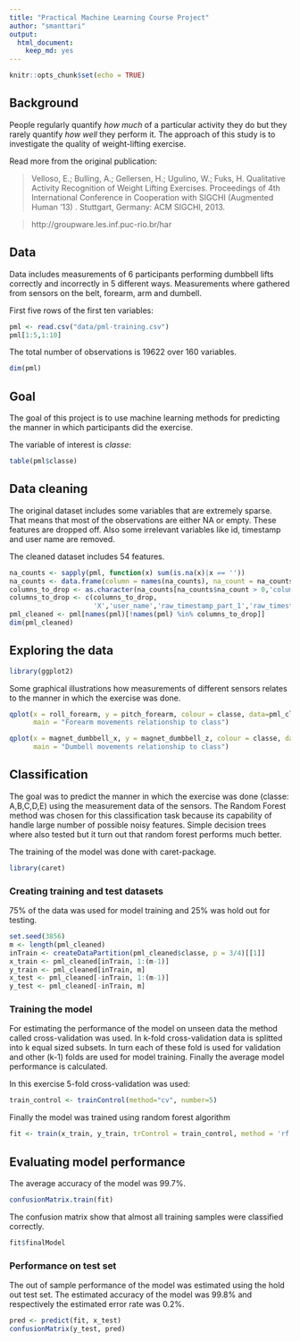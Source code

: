 ```yaml
---
title: "Practical Machine Learning Course Project"
author: "smanttari"
output: 
  html_document: 
    keep_md: yes
---
```


```r
knitr::opts_chunk$set(echo = TRUE)
```

## Background

People regularly quantify *how much* of a particular activity they do but they rarely quantify *how well* they perform it.
The approach of this study is to investigate the quality of weight-lifting exercise.

Read more from the original publication:

> Velloso, E.; Bulling, A.; Gellersen, H.; Ugulino, W.; Fuks, H. Qualitative Activity Recognition of Weight Lifting Exercises. Proceedings of 4th International Conference in Cooperation with SIGCHI (Augmented Human '13) . Stuttgart, Germany: ACM SIGCHI, 2013.

> http://groupware.les.inf.puc-rio.br/har


## Data 

Data includes measurements of 6 participants performing dumbbell lifts correctly and incorrectly in 5 different ways. Measurements where gathered from sensors on the belt, forearm, arm and dumbell.

First five rows of the first ten variables:

```r
pml <- read.csv("data/pml-training.csv")
pml[1:5,1:10]
```

The total number of observations is 19622 over 160 variables.


```r
dim(pml)
```


## Goal

The goal of this project is to use machine learning methods for predicting the manner in which participants did the exercise.

The variable of interest is *classe*:

```r
table(pml$classe)
```

## Data cleaning

The original dataset includes some variables that are extremely sparse. That means that most of the observations are either NA or empty. These features are dropped off. Also some irrelevant variables like id, timestamp and user name are removed.

The cleaned dataset includes 54 features.


```r
na_counts <- sapply(pml, function(x) sum(is.na(x)|x == ''))
na_counts <- data.frame(column = names(na_counts), na_count = na_counts, row.names = NULL)
columns_to_drop <- as.character(na_counts[na_counts$na_count > 0,'column'])
columns_to_drop <- c(columns_to_drop,
                     'X','user_name','raw_timestamp_part_1','raw_timestamp_part_2','cvtd_timestamp','new_window')
pml_cleaned <- pml[names(pml)[!names(pml) %in% columns_to_drop]]
dim(pml_cleaned)
```


## Exploring the data

```r
library(ggplot2)
```

Some graphical illustrations how measurements of different sensors relates to the manner in which the exercise was done.

```r
qplot(x = roll_forearm, y = pitch_forearm, colour = classe, data=pml_cleaned, 
      main = "Forearm movements relationship to class")
```
```r
qplot(x = magnet_dumbbell_x, y = magnet_dumbbell_z, colour = classe, data=pml_cleaned,
      main = "Dumbell movements relationship to class")
```

## Classification

The goal was to predict the manner in which the exercise was done (classe: A,B,C,D,E) using the measurement data of the sensors. The Random Forest method was chosen for this classification task because its capability of handle large number of possible noisy features. Simple decision trees where also tested but it turn out that random forest performs much better.

The training of the model was done with caret-package.
```r
library(caret)
```

### Creating training and test datasets

75% of the data was used for model training and 25% was hold out for testing.

```r
set.seed(3856)
m <- length(pml_cleaned)
inTrain <- createDataPartition(pml_cleaned$classe, p = 3/4)[[1]]
x_train <- pml_cleaned[inTrain, 1:(m-1)]
y_train <- pml_cleaned[inTrain, m]
x_test <- pml_cleaned[-inTrain, 1:(m-1)]
y_test <- pml_cleaned[-inTrain, m]
```

### Training the model

For estimating the performance of the model on unseen data the method called cross-validation was used. In k-fold cross-validation data is splitted into k equal sized subsets. In turn each of these fold is used for validation and other (k-1) folds are used for model training. Finally the average model performance is calculated.

In this exercise 5-fold cross-validation was used:

```r
train_control <- trainControl(method="cv", number=5)
```

Finally the model was trained using random forest algorithm
```r
fit <- train(x_train, y_train, trControl = train_control, method = 'rf')
```

## Evaluating model performance

The average accuracy of the model was 99.7%. 

```r
confusionMatrix.train(fit)
```

The confusion matrix show that almost all training samples were classified correctly.

```r
fit$finalModel
```


### Performance on test set

The out of sample performance of the model was estimated using the hold out test set. The estimated accuracy of the model was 99.8% and respectively the estimated error rate was 0.2%.

```r
pred <- predict(fit, x_test)
confusionMatrix(y_test, pred)
```

